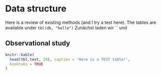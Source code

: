 # Data structure

Here is a review of existing methods (and I try a test here).
The tables are available under `tbl(db, "helle")`
Zunächst laden wir `` und 

## Observational study

```r
knitr::kable(
  head(tbl.test, 20), caption = 'Here is a TEST table!',
  booktabs = TRUE
)
```

